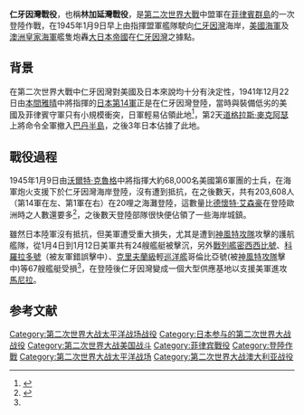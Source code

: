 {{Infobox Military Conflict
|conflict=仁牙因灣戰役
|partof=[[第二次世界大戰|第二次世界大戰]][[太平洋戰爭|太平洋戰爭]]
|image=[[File:USS_Pennsylvania_moving_into_Lingayen_Gulf.jpg|300px]]
|caption=<small></small><br />美國海軍駛向[[仁牙因灣|仁牙因灣]]海岸<small>
|date=1945年1月9日
|place=[[菲律賓|菲律賓]][[呂宋島|呂宋島]][[仁牙因灣|仁牙因灣]]
|result=盟軍決定性獲勝
|combatant1=[[File:US_flag_48_stars.svg|22px]] [[美國|美國]]<br />[[File:Flag_of_Australia.svg|22px]] [[澳洲|澳洲]]
|combatant2=[[File:Merchant_flag_of_Japan_(1870).svg|22px]] [[大日本帝國|大日本帝國]]
|commander1=[[File:US_flag_48_stars.svg|22px]] {{le|傑西·B·奧爾登多夫|Jesse B. Oldendorf}};<br />[[File:US_flag_48_stars.svg|22px]] [[沃爾特·克魯格|沃爾特·克魯格]]
|commander2=[[File:Merchant_flag_of_Japan_(1870).svg|22px]] [[山下奉文|山下奉文]]
|strength1=850艘船艦<br />203,608人
|strength2=275,000人
|casualties1=24艘船艦沉沒<br />67艘船艦受損壞
|casualties2=不詳
}}
{{Campaignbox 菲律賓戰役 (1944–1945)}}
'''仁牙因灣戰役'''，也稱'''林加延灣戰役'''，是[[第二次世界大戰|第二次世界大戰]]中盟軍在[[菲律賓群島|菲律賓群島]]的一次登陸作戰，在1945年1月9日早上由{{le|傑西·B·奧爾登多夫|Jesse B. Oldendorf}}指揮盟軍艦隊駛向[[仁牙因灣|仁牙因灣]]海岸，[[美國海軍|美國海軍]]及[[澳洲皇家海軍|澳洲皇家海軍]]艦隻炮轟[[大日本帝國|大日本帝國]]在[[仁牙因灣|仁牙因灣]]之據點。

== 背景 ==

在第二次世界大戰中仁牙因灣對美國及日本來說均十分有決定性，1941年12月22日由[[本間雅晴|本間雅晴]]中將指揮的[[第14方面軍_(日本陸軍)|日本第14軍]]正是在仁牙因灣登陸，當時與裝備低劣的美國及菲律賓守軍只有小規模衝突，日軍輕易佔領此地<ref>{{Cite web |url=http://www.answers.com/topic/lingayen-gulf/ |title=Encyclopedia of American History |accessdate=2007-11-26 |archive-date=2019-05-02 |archive-url=https://web.archive.org/web/20190502192539/http://www.answers.com/topic/lingayen-gulf/ |dead-url=no }}</ref>，第2天[[道格拉斯·麥克阿瑟|道格拉斯·麥克阿瑟]]上將命令全軍撤入[[巴丹半島|巴丹半島]]，之後3年日本佔據了此地。

== 戰役過程 ==

1945年1月9日由[[沃爾特·克魯格|沃爾特·克魯格]]中將指揮大約68,000名美國第6軍團的士兵，在海軍炮火支援下於仁牙因灣海岸登陸，沒有遭到抵抗，在之後數天，共有203,608人（第14軍在左、第1軍在右）在20哩之海灘登陸，這數量比[[德懷特·艾森豪|德懷特·艾森豪]]在登陸歐洲時之人數還要多<ref name="#1">{{Cite web |url=http://www.pacificwrecks.com/provinces/philippines_lingayen_gulf.html/ |title=Pacific wrecks - Lingayan Gulf |accessdate=2007-11-26 |archive-date=2008-02-01 |archive-url=https://web.archive.org/web/20080201025243/http://www.pacificwrecks.com/provinces/philippines_lingayen_gulf.html |dead-url=no }}</ref>，之後數天登陸部隊很快便佔領了一些海岸城鎮。 

雖然日本陸軍沒有抵抗，但美軍遭受重大損失，尤其是遭到[[神風特攻隊|神風特攻隊]]攻擊的護航艦隊，從1月4日到1月12日美軍共有24艘艦艇被擊沉，另外[[戰列艦|戰列艦]][[密西西比號戰艦_(BB-41)|密西西比號]]、[[科羅拉多級戰艦|科羅拉多號]]（被友軍錯誤擊中）、[[克里夫蘭級|克里夫蘭級]]輕[[巡洋艦|巡洋艦]]哥倫比亞號(被[[神風特攻隊|神風特攻隊]]擊中)等67艘艦艇受損<ref name="#1"/>，在登陸後仁牙因灣變成一個大型供應基地以支援美軍進攻[[馬尼拉|馬尼拉]]。

== 参考文献 ==
{{reflist}}

[[Category:第二次世界大战太平洋战场战役|Category:第二次世界大战太平洋战场战役]]
[[Category:日本参与的第二次世界大战战役|Category:日本参与的第二次世界大战战役]]
[[Category:第二次世界大战美国战斗|Category:第二次世界大战美国战斗]]
[[Category:菲律宾戰役|Category:菲律宾戰役]]
[[Category:登陸作戰|Category:登陸作戰]]
[[Category:第二次世界大战太平洋战场|Category:第二次世界大战太平洋战场]]
[[Category:第二次世界大战澳大利亚战役|Category:第二次世界大战澳大利亚战役]]